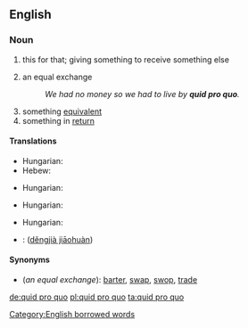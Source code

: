 ==English==

===Noun===
{{en-noun|sg=[[quid]] [[pro]] [[quo]]|pl=quid pro quos|pl2=quids pro quos|pl3=quids pro quo}}

# {{law}} this for that; giving something to receive something else
# an equal exchange
#: ''We had no money so we had to live by '''quid pro quo'''.''
# something [[equivalent]]
# something in [[return]]

====Translations====
{{trans-top|this for that}}
*Hungarian: {{t|hu|viszontszolgáltatás}}
*Hebew: {{t|he|יד רוחצת יד|sc=Hebr}}
{{trans-mid}}
{{trans-bottom}}

{{trans-top|an equal exchange}}
*Hungarian: {{t|hu|ellenszolgáltatás}}
{{trans-mid}}
{{trans-bottom}}

{{trans-top|something equivalent}}
*Hungarian: {{t|hu|egyenérték}}
{{trans-mid}}
{{trans-bottom}}

{{trans-top|something in return}}
*Hungarian: {{t|hu|ellenérték}}
{{trans-mid}}
{{trans-bottom}}

{{checktrans-top}}
*{{ttbc|Mandarin}}: {{zh-ts|等價交換|等价交换}} ([[děngjià jiāohuàn]])
{{checktrans-bottom}}

====Synonyms====
* (''an equal exchange''): [[barter]], [[swap]], [[swop]], [[trade]]

[[Category:English borrowed words]]

[[de:quid pro quo]]
[[pl:quid pro quo]]
[[ta:quid pro quo]]